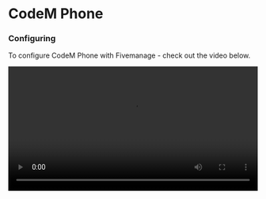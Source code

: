 # CodeM Phone 

### Configuring
To configure CodeM Phone with Fivemanage - check out the video below.

<video width="100%" controls>
    <source src="https://r2.fivemanage.com/CodeM%20Fivemanage%20Vid.mp4" />
</video>
